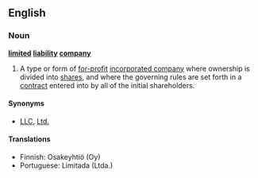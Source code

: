 {{wikipedia}}
==English==

===Noun===
'''[[limited]] [[liability]] [[company]]'''

# A type or form of [[for-profit]] [[incorporated company]] where ownership is divided into [[share]]s, and where the governing rules are set forth in a [[contract]] entered into by all of the initial shareholders.

====Synonyms====
*[[LLC]], [[Ltd.]]

====Translations====

*Finnish: Osakeyhtiö (Oy)
*Portuguese: Limitada (Ltda.)
